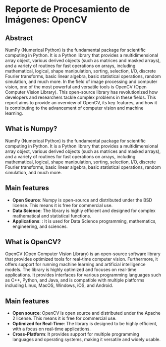 # Reporte de Procesamiento de Imágenes: OpenCV

## Abstract

NumPy (Numerical Python) is the fundamental package for scientific computing in Python. It is a Python library that provides a multidimensional array object, various derived objects (such as matrices and masked arrays), and a variety of routines for fast operations on arrays, including mathematical, logical, shape manipulation, sorting, selection, I/O, discrete Fourier transforms, basic linear algebra, basic statistical operations, random simulation, and much more. In the field of image processing and computer vision, one of the most powerful and versatile tools is OpenCV (Open Computer Vision Library). This open-source library has revolutionized how developers and researchers tackle complex problems in these fields. This report aims to provide an overview of OpenCV, its key features, and how it is contributing to the advancement of computer vision and machine learning.

## What is Numpy?

NumPy (Numerical Python) is the fundamental package for scientific computing in Python. It is a Python library that provides a multidimensional array object, various derived objects (such as matrices and masked arrays), and a variety of routines for fast operations on arrays, including mathematical, logical, shape manipulation, sorting, selection, I/O, discrete Fourier transforms, basic linear algebra, basic statistical operations, random simulation, and much more.

## Main features

- **Open Source**: Numpy is open-source and distributed under the BSD license. This means it is free for commercial use.
- **Data Science**: The library is highly efficient and designed for complex mathematical and statistical functions.
- **Applications**: : It is used for Data Science programming, mathematics, engineering, and sciences.

## What is OpenCV?

OpenCV (Open Computer Vision Library) is an open-source software library that provides optimized tools for real-time computer vision. Furthermore, it offers support for running machine learning and artificial intelligence models. The library is highly optimized and focuses on real-time applications. It provides interfaces for various programming languages such as C++, Python, and Java, and is compatible with multiple platforms including Linux, MacOS, Windows, iOS, and Android.

## Main features

- **Open source**: OpenCV is open source and distributed under the Apache 2 license. This means it is free for commercial use.
- **Optimized for Real-Time**: The library is designed to be highly efficient, with a focus on real-time applications.
- **Cross-Platform**: It provides support for multiple programming languages and operating systems, making it versatile and widely usable.
